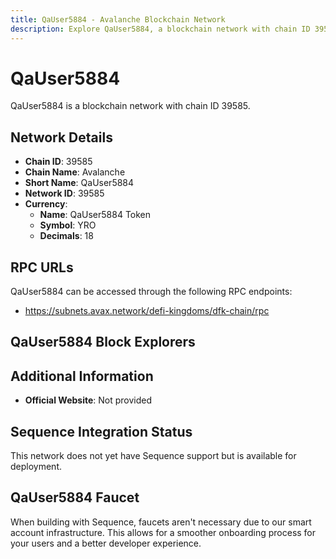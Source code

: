 ```yaml
--- 
title: QaUser5884 - Avalanche Blockchain Network
description: Explore QaUser5884, a blockchain network with chain ID 39585. Learn about its native currency, QaUser5884 Token, and how to interact with the network.
---
```


# QaUser5884

QaUser5884 is a blockchain network with chain ID 39585.

## Network Details

- **Chain ID**: 39585
- **Chain Name**: Avalanche
- **Short Name**: QaUser5884
- **Network ID**: 39585
- **Currency**: 
  - **Name**: QaUser5884 Token
  - **Symbol**: YRO
  - **Decimals**: 18

## RPC URLs

QaUser5884 can be accessed through the following RPC endpoints:

- https://subnets.avax.network/defi-kingdoms/dfk-chain/rpc

## QaUser5884 Block Explorers



## Additional Information

- **Official Website**: Not provided

## Sequence Integration Status

This network does not yet have Sequence support but is available for deployment.

## QaUser5884 Faucet

When building with Sequence, faucets aren't necessary due to our smart account infrastructure. This allows for a smoother onboarding process for your users and a better developer experience.
